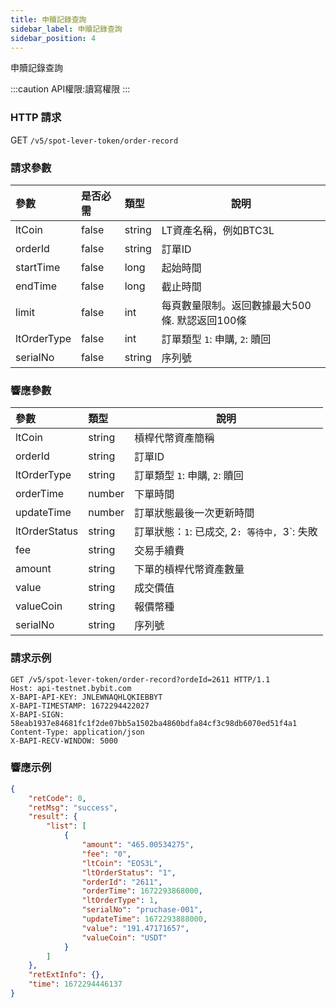 ```yaml
---
title: 申贖記錄查詢
sidebar_label: 申贖記錄查詢
sidebar_position: 4
---
```

申贖記錄查詢

:::caution
API權限:讀寫權限
:::

### HTTP 請求
GET `/v5/spot-lever-token/order-record`

### 請求參數
| 參數 | 是否必需 | 類型 | 說明|
|:----- |:-------|:-----|------ |
|ltCoin |false |string |LT資產名稱，例如BTC3L |
|orderId |false	|string	|訂單ID |
|startTime |false |long	|起始時間 |
|endTime |false	|long |截止時間 |
|limit |false |int |每頁數量限制。返回數據最大500條. 默認返回100條 |
|ltOrderType |false |int |訂單類型 `1`: 申購, `2`: 贖回 |
|serialNo |false |string |序列號 |

### 響應參數
| 參數 | 類型 | 說明|
|:----- |:-----|----- |
|ltCoin |string |槓桿代幣資產簡稱 |
|orderId |string |訂單ID |
|ltOrderType |string |訂單類型 `1`: 申購, `2`: 贖回 |
|orderTime |number |下單時間 |
|updateTime |number |訂單狀態最後一次更新時間 |
|ltOrderStatus |string |訂單狀態：`1`: 已成交, 2`: 等待中, `3`: 失敗 |
|fee |string |交易手續費 |
|amount	|string	|下單的槓桿代幣資產數量 |
|value |string |成交價值 |
|valueCoin |string |報價幣種 |
|serialNo |string |序列號 |

### 請求示例

```http
GET /v5/spot-lever-token/order-record?ordeId=2611 HTTP/1.1
Host: api-testnet.bybit.com
X-BAPI-API-KEY: JNLEWNAQHLQKIEBBYT
X-BAPI-TIMESTAMP: 1672294422027
X-BAPI-SIGN: 58eab1937e84681fc1f2de07bb5a1502ba4860bdfa84cf3c98db6070ed51f4a1
Content-Type: application/json
X-BAPI-RECV-WINDOW: 5000
```

### 響應示例

```json
{
    "retCode": 0,
    "retMsg": "success",
    "result": {
        "list": [
            {
                "amount": "465.00534275",
                "fee": "0",
                "ltCoin": "EOS3L",
                "ltOrderStatus": "1",
                "orderId": "2611",
                "orderTime": 1672293868000,
                "ltOrderType": 1,
                "serialNo": "pruchase-001",
                "updateTime": 1672293888000,
                "value": "191.47171657",
                "valueCoin": "USDT"
            }
        ]
    },
    "retExtInfo": {},
    "time": 1672294446137
}
```